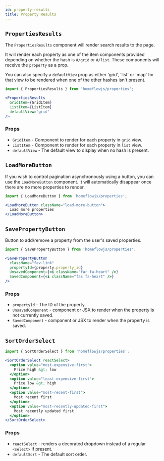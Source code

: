 ```yaml
---
id: property-results
title: Property Results
---
```


## `PropertiesResults`

The `PropertiesResults` component will render search results to the page.

It will render each property as one of the item components provided depending on whether the hash is `#/grid` or `#/list`. These components will receive the `property` as a prop.

You can also specify a `defaultView` prop as either 'grid', 'list' or 'map' for that view to be rendered when one of the other hashes isn't present.

```jsx
import { PropertiesResults } from 'homeflowjs/properties';

<PropertiesResults
  GridItem={GridItem}
  ListItem={ListItem}
  defaultView="grid"
/>
```

### Props

- `GridItem` - Component to render for each property in `grid` view.
- `ListItem` - Component to render for each property in `list` view.
- `defaultView` - The default view to display when no hash is present.

## `LoadMoreButton`

If you wish to control pagination asynchronously using a button, you can use the `LoadMoreButton` component. It will automatically disappear once there are no more properties to render.

```jsx
import { LoadMoreButton } from 'homeflowjs/properties';

<LoadMoreButton className="load-more-button">
  Load more properties
</LoadMoreButton>
```

## `SavePropertyButton`

Button to add/remove a property from the user's saved properties.

```jsx
import { SavePropertyButton } from 'homeflowjs/properties';

<SavePropertyButton
  className="fav-link"
  propertyId={property.property_id}
  UnsavedComponent={<i className="far fa-heart" />}
  SavedComponent={<i className="fas fa-heart" />}
/>
```

### Props

- `propertyId` - The ID of the property.
- `UnsavedComponent` - component or JSX to render when the property is not currently saved.
- `SavedComponent` - component or JSX to render when the property is saved.

## `SortOrderSelect`

```jsx
import { SortOrderSelect } from 'homeflowjs/properties';

<SortOrderSelect reactSelect>
  <option value="most-expensive-first">
    Price high &gt; low
  </option>
  <option value="least-expensive-first">
    Price low &gt; high
  </option>
  <option value="most-recent-first">
    Most recent first
  </option>
  <option value="most-recently-updated-first">
    Most recently updated first
  </option>
</SortOrderSelect>
```

### Props

- `reactSelect` - renders a decorated dropdown instead of a regular `<select>` if present.
- `defaultSort` - The default sort order.
